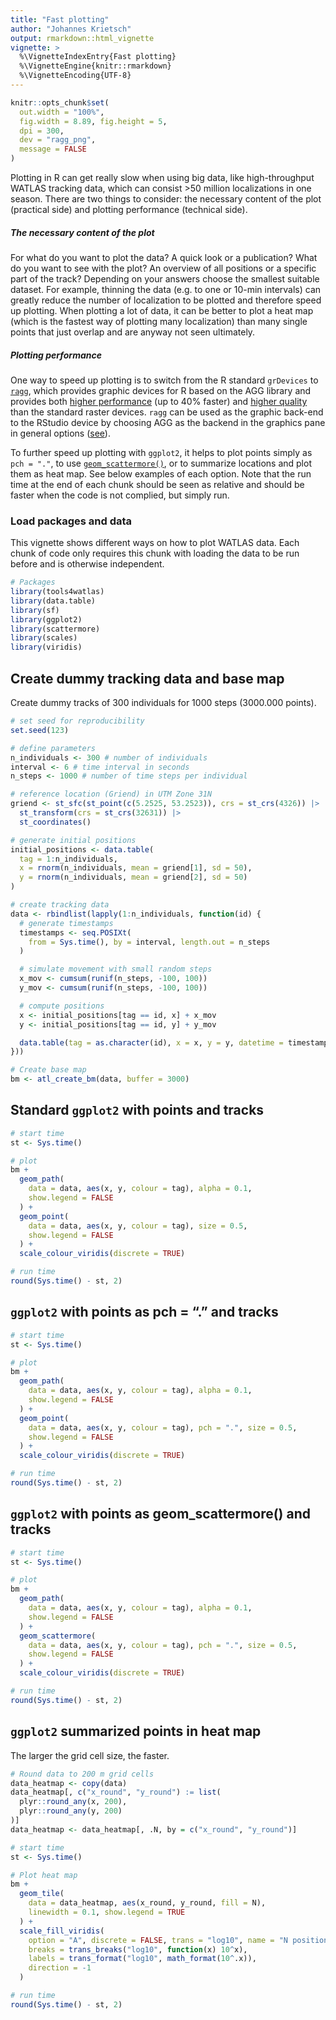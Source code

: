 ```yaml
---
title: "Fast plotting"
author: "Johannes Krietsch"
output: rmarkdown::html_vignette
vignette: >
  %\VignetteIndexEntry{Fast plotting}
  %\VignetteEngine{knitr::rmarkdown}
  %\VignetteEncoding{UTF-8}
---
```


```r
knitr::opts_chunk$set(
  out.width = "100%",
  fig.width = 8.89, fig.height = 5,
  dpi = 300,
  dev = "ragg_png",
  message = FALSE
)
```

Plotting in R can get really slow when using big data, like high-throughput WATLAS tracking data, which can consist >50 million localizations in one season. There are two things to consider: the necessary content of the plot (practical side) and plotting performance (technical side). 

##### The necessary content of the plot

For what do you want to plot the data? A quick look or a publication? What do you want to see with the plot? An overview of all positions or a specific part of the track? Depending on your answers choose the smallest suitable dataset. For example, thinning the data (e.g. to one or 10-min intervals) can greatly reduce the number of localization to be plotted and therefore speed up plotting. When plotting a lot of data, it can be better to plot a heat map (which is the fastest way of plotting many localization) than many single points that just overlap and are anyway not seen ultimately.

##### Plotting performance

One way to speed up plotting is to switch from the R standard `grDevices` to [`ragg`](https://ragg.r-lib.org/index.html), which provides graphic devices for R based on the AGG library and provides both [higher performance](https://ragg.r-lib.org/articles/ragg_performance.html) (up to 40% faster) and [higher quality](https://ragg.r-lib.org/articles/ragg_quality.html) than the standard raster devices. `ragg` can be used as the graphic back-end to the RStudio device by choosing AGG as the backend in the graphics pane in general options ([see](https://ragg.r-lib.org/index.html)). 

To further speed up plotting with `ggplot2`, it helps to plot points simply as `pch = "."`, to use [`geom_scattermore()`](https://exaexa.github.io/scattermore/), or to summarize locations and plot them as heat map. See below examples of each option. Note that the run time at the end of each chunk should be seen as relative and should be faster when the code is not complied, but simply run.

### Load packages and data

This vignette shows different ways on how to plot WATLAS data. Each chunk of code only requires this chunk with loading the data to be run before and is otherwise independent. 

```r
# Packages
library(tools4watlas)
library(data.table)
library(sf)
library(ggplot2)
library(scattermore)
library(scales)
library(viridis)
```

## Create dummy tracking data and base map

Create dummy tracks of 300 individuals for 1000 steps (3000.000 points).

```r
# set seed for reproducibility
set.seed(123)

# define parameters
n_individuals <- 300 # number of individuals
interval <- 6 # time interval in seconds
n_steps <- 1000 # number of time steps per individual

# reference location (Griend) in UTM Zone 31N
griend <- st_sfc(st_point(c(5.2525, 53.2523)), crs = st_crs(4326)) |>
  st_transform(crs = st_crs(32631)) |>
  st_coordinates()

# generate initial positions
initial_positions <- data.table(
  tag = 1:n_individuals,
  x = rnorm(n_individuals, mean = griend[1], sd = 50),
  y = rnorm(n_individuals, mean = griend[2], sd = 50)
)

# create tracking data
data <- rbindlist(lapply(1:n_individuals, function(id) {
  # generate timestamps
  timestamps <- seq.POSIXt(
    from = Sys.time(), by = interval, length.out = n_steps
  )

  # simulate movement with small random steps
  x_mov <- cumsum(runif(n_steps, -100, 100))
  y_mov <- cumsum(runif(n_steps, -100, 100))

  # compute positions
  x <- initial_positions[tag == id, x] + x_mov
  y <- initial_positions[tag == id, y] + y_mov

  data.table(tag = as.character(id), x = x, y = y, datetime = timestamps)
}))

# Create base map
bm <- atl_create_bm(data, buffer = 3000)
```

## Standard `ggplot2` with points and tracks

```r
# start time
st <- Sys.time()

# plot
bm +
  geom_path(
    data = data, aes(x, y, colour = tag), alpha = 0.1,
    show.legend = FALSE
  ) +
  geom_point(
    data = data, aes(x, y, colour = tag), size = 0.5,
    show.legend = FALSE
  ) +
  scale_colour_viridis(discrete = TRUE)

# run time
round(Sys.time() - st, 2)
```

## `ggplot2` with points as pch = "." and tracks

```r
# start time
st <- Sys.time()

# plot
bm +
  geom_path(
    data = data, aes(x, y, colour = tag), alpha = 0.1,
    show.legend = FALSE
  ) +
  geom_point(
    data = data, aes(x, y, colour = tag), pch = ".", size = 0.5,
    show.legend = FALSE
  ) +
  scale_colour_viridis(discrete = TRUE)

# run time
round(Sys.time() - st, 2)
```

## `ggplot2` with points as geom_scattermore() and tracks

```r
# start time
st <- Sys.time()

# plot
bm +
  geom_path(
    data = data, aes(x, y, colour = tag), alpha = 0.1,
    show.legend = FALSE
  ) +
  geom_scattermore(
    data = data, aes(x, y, colour = tag), pch = ".", size = 0.5,
    show.legend = FALSE
  ) +
  scale_colour_viridis(discrete = TRUE)

# run time
round(Sys.time() - st, 2)
```

## `ggplot2` summarized points in heat map

The larger the grid cell size, the faster. 

```r
# Round data to 200 m grid cells
data_heatmap <- copy(data)
data_heatmap[, c("x_round", "y_round") := list(
  plyr::round_any(x, 200),
  plyr::round_any(y, 200)
)]
data_heatmap <- data_heatmap[, .N, by = c("x_round", "y_round")]

# start time
st <- Sys.time()

# Plot heat map
bm +
  geom_tile(
    data = data_heatmap, aes(x_round, y_round, fill = N),
    linewidth = 0.1, show.legend = TRUE
  ) +
  scale_fill_viridis(
    option = "A", discrete = FALSE, trans = "log10", name = "N positions",
    breaks = trans_breaks("log10", function(x) 10^x),
    labels = trans_format("log10", math_format(10^.x)),
    direction = -1
  )

# run time
round(Sys.time() - st, 2)
```
